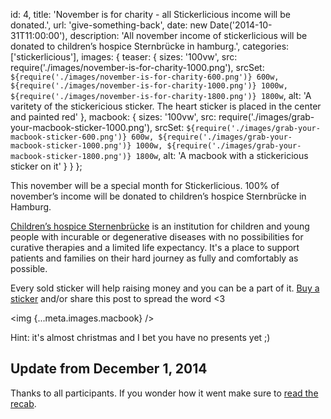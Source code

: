   id: 4,
  title: 'November is for charity - all Stickerlicious income will be donated.',
  url: 'give-something-back',
  date: new Date('2014-10-31T11:00:00'),
  description:
    'All november income of stickerlicious will be donated to children’s hospice Sternbrücke in hamburg.',
  categories: ['stickerlicious'],
  images: {
    teaser: {
      sizes: '100vw',
      src: require('./images/november-is-for-charity-1000.png'),
      srcSet: `${require('./images/november-is-for-charity-600.png')} 600w, ${require('./images/november-is-for-charity-1000.png')} 1000w, ${require('./images/november-is-for-charity-1800.png')} 1800w`,
      alt:
        'A varitety of the stickericious sticker. The heart sticker is placed in the center and painted red'
    },
    macbook: {
      sizes: '100vw',
      src: require('./images/grab-your-macbook-sticker-1000.png'),
      srcSet: `${require('./images/grab-your-macbook-sticker-600.png')} 600w, ${require('./images/grab-your-macbook-sticker-1000.png')} 1000w, ${require('./images/grab-your-macbook-sticker-1800.png')} 1800w`,
      alt: 'A macbook with a stickericious sticker on it'
    }
  }
};

This november will be a special month for Stickerlicious. 100% of november’s income will be donated to children’s hospice Sternbrücke in Hamburg.

[Children’s hospice Sternenbrücke](https://sternenbruecke.de/home) is an institution for children and young people with incurable or degenerative diseases with no possibilities for curative therapies and a limited life expectancy. It's a place to support patients and families on their hard journey as fully and comfortably as possible.

Every sold sticker will help raising money and you can be a part of it. [Buy a sticker](http://stickerlicio.us/) and/or share this post to spread the word <3

<img {...meta.images.macbook} />

Hint: it's almost christmas and I bet you have no presents yet ;)

## Update from December 1, 2014

Thanks to all participants. If you wonder how it went make sure to [read the recab](charity-november-recap).
